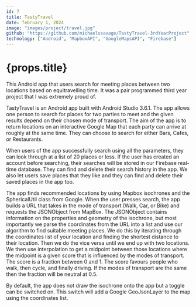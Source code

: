 ---
id: 7
title: TastyTravel
date: february 1, 2024
image: "images/project/travel.jpg"
github: "https://github.com/michaelssavage/TastyTravel-3rdYearProject"
technology: ["Android", "MapboxAPI", "GoogleMapsAPI", "Firebase"]
---

# {props.title}

This Android app that users search for meeting places between two locations based on equitravelling time. It was a pair programmed third year project that I was extremely proud of.

TastyTravel is an Android app built with Android Studio 3.6.1. The app allows one person to search for places for two parties to meet and the given results depend on their chosen mode of transport. The aim of the app is to return locations on an interactive Google Map that each party can arrive at roughly at the same time. They can choose to search for either Bars, Cafes, or Restaurants.

When users of the app successfully search using all the parameters, they can look through at a list of 20 places or less. If the user has created an account before searching, their searches will be stored in our Firebase real-time database. They can find and delete their search history in the app. We also let users save places that they like and they can find and delete their saved places in the app too.

The app finds recommended locations by using Mapbox isochrones and the SphericalUtil class from Google. When the user presses search, the app builds a URL that takes in the mode of transport (Walk, Car, or Bike) and requests the JSONObject from MapBox. The JSONObject contains information on the properties and geometry of the isochrone, but most importantly we parse the coordinates from the URL into a list and use our algorithm to find suitable meeting places. We do this by iterating through the coordinates list of your location and finding the shortest distance to their location. Then we do the vice versa until we end up with two locations. We then use interpolation to get a midpoint between those locations where the midpoint is a given score that is influenced by the modes of transport. The score is a fraction between 0 and 1. The score favours people who walk, then cycle, and finally driving. If the modes of transport are the same then the fraction will be neutral at 0.5.

By default, the app does not draw the isochrone onto the app but a toggle can be switched on. This switch will add a Google GeoJsonLayer to the map using the coordinates list.
